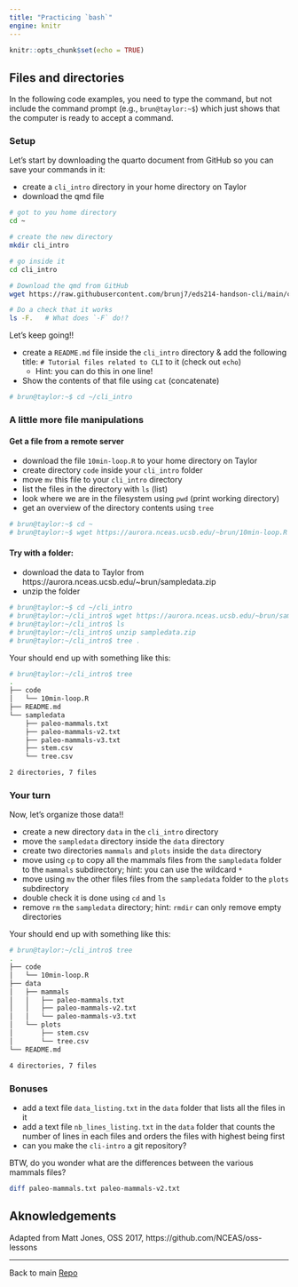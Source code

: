 ```yaml
---
title: "Practicing `bash`"
engine: knitr
---
```


```r
knitr::opts_chunk$set(echo = TRUE)
```
## Files and directories

In the following code examples, you need to type the command, but not include 
the command prompt (e.g., `brun@taylor:~$`) which just shows that the computer 
is ready to accept a command.

### Setup

Let's start by downloading the quarto document from GitHub so you can save your commands in it:

- create a `cli_intro` directory in your home directory on Taylor
- download the qmd file 


```bash
# got to you home directory
cd ~

# create the new directory
mkdir cli_intro

# go inside it
cd cli_intro

# Download the qmd from GitHub
wget https://raw.githubusercontent.com/brunj7/eds214-handson-cli/main/cli-handson-files.qmd

# Do a check that it works
ls -F.   # What does `-F` do!?
```


Let's keep going!!

- create a `README.md` file inside the `cli_intro` directory & add the following title: `# Tutorial files related to CLI` to it (check out `echo`)
  - Hint: you can do this in one line!
- Show the contents of that file using `cat` (concatenate)

```bash
# brun@taylor:~$ cd ~/cli_intro

```

### A little more file manipulations


#### Get a file from a remote server

- download the file `10min-loop.R` to your home directory on Taylor
- create directory `code` inside your `cli_intro` folder
- move `mv` this file to your `cli_intro` directory
- list the files in the directory with `ls` (list)
- look where we are in the filesystem using `pwd` (print working directory)
- get an overview of the directory contents using `tree`

```bash
# brun@taylor:~$ cd ~
# brun@taylor:~$ wget https://aurora.nceas.ucsb.edu/~brun/10min-loop.R

```



#### Try with a folder: 

- download the data to Taylor from https://aurora.nceas.ucsb.edu/~brun/sampledata.zip
- unzip the folder

```bash
# brun@taylor:~$ cd ~/cli_intro
# brun@taylor:~/cli_intro$ wget https://aurora.nceas.ucsb.edu/~brun/sampledata.zip
# brun@taylor:~/cli_intro$ ls
# brun@taylor:~/cli_intro$ unzip sampledata.zip 
# brun@taylor:~/cli_intro$ tree .

```



Your should end up with something like this:

```bash
# brun@taylor:~/cli_intro$ tree
.
├── code
│   └── 10min-loop.R
├── README.md
└── sampledata
    ├── paleo-mammals.txt
    ├── paleo-mammals-v2.txt
    ├── paleo-mammals-v3.txt
    ├── stem.csv
    └── tree.csv

2 directories, 7 files
```


### Your turn

Now, let's organize those data!!

- create a new directory `data` in the `cli_intro` directory
- move the `sampledata` directory inside the `data` directory
- create two directories `mammals` and `plots` inside the `data` directory
- move using `cp` to copy all the mammals files from the `sampledata` folder to the `mammals` subdirectory; hint: you can use the wildcard `*`
- move using `mv` the other files files from the `sampledata` folder to the `plots` subdirectory
- double check it is done using `cd` and `ls`
- remove `rm` the  `sampledata` directory; hint: `rmdir` can only remove empty directories

Your should end up with something like this:

```bash
# brun@taylor:~/cli_intro$ tree
.
├── code
│   └── 10min-loop.R
├── data
│   ├── mammals
│   │   ├── paleo-mammals.txt
│   │   ├── paleo-mammals-v2.txt
│   │   └── paleo-mammals-v3.txt
│   └── plots
│       ├── stem.csv
│       └── tree.csv
└── README.md

4 directories, 7 files

```


### Bonuses

- add a text file `data_listing.txt` in the `data` folder that lists all the files in it
- add a text file `nb_lines_listing.txt` in the `data` folder that counts the number of lines in each files and orders the files with highest being first
- can you make the `cli-intro` a git repository?


BTW, do you wonder what are the differences between the various mammals files?

```bash
diff paleo-mammals.txt paleo-mammals-v2.txt
```


## Aknowledgements

Adapted from Matt Jones, OSS 2017, https://github.com/NCEAS/oss-lessons



<hr>

Back to main [Repo](https://github.com/brunj7/eds214-handson-cli)